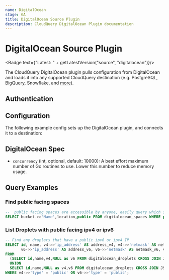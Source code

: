 ```yaml
---
name: DigitalOcean
stage: GA
title: DigitalOcean Source Plugin
description: CloudQuery DigitalOcean Plugin documentation
---
```


# DigitalOcean Source Plugin


<Badge text={"Latest: " + getLatestVersion("source", "digitalocean")}/>

The CloudQuery DigitalOcean plugin pulls configuration from DigitalOcean and loads it into any supported CloudQuery destination (e.g. PostgreSQL, BigQuery, Snowflake, and [more](/docs/plugins/destinations/overview)).

## Authentication

<Authentication/>

## Configuration

The following example config sets up the DigitalOcean plugin, and connects it to a destination:

<Configuration/>

## DigitalOcean Spec

- `concurrency` (int, optional, default: 10000):
  A best effort maximum number of Go routines to use. Lower this number to reduce memory usage.

## Query Examples

### Find public facing spaces

```sql copy
--  public facing spaces are accessible by anyone, easily query which space is public facing in your account
SELECT bucket->>'Name',location,public FROM digitalocean_spaces WHERE public = true;
```

### List Droplets with public facing ipv4 or ipv6

```sql copy
-- Find any droplets that have a public ipv6 or ipv4 IP
SELECT id, name, v4->>'ip_address' AS address_v4, v4->>'netmask' AS netmask_v4, v4->>'gateway' AS gateway_v4,
       v6->>'ip_address' AS address_v6, v6->>'netmask' AS netmask_v6, v6->>'gateway' AS gateway_v6
FROM
  (SELECT id,name,v4,NULL as v6 FROM digitalocean_droplets CROSS JOIN JSONB_ARRAY_ELEMENTS(digitalocean_droplets.networks->'v4') AS v4
  UNION
  SELECT id,name,NULL as v4,v6 FROM digitalocean_droplets CROSS JOIN JSONB_ARRAY_ELEMENTS(digitalocean_droplets.networks->'v6') AS v6) AS union_v46
WHERE v4->>'type' = 'public' OR v6->>'type' = 'public';
```
